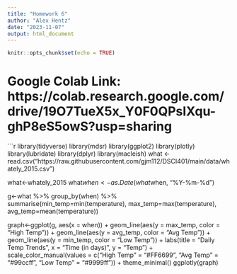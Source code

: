 ---
title: "Homework 6"
author: "Alex Hentz"
date: "2023-11-07"
output: html_document
---

```{r setup, include=FALSE}
knitr::opts_chunk$set(echo = TRUE)
```

# Google Colab Link: https://colab.research.google.com/drive/19O7TueX5x_Y0F0QPslXqu-ghP8eS5owS?usp=sharing

```{r}
library(tidyverse)
library(mdsr)
library(ggplot2)
library(plotly)
library(lubridate)
library(dplyr)
library(macleish)
what <- read.csv("https://raw.githubusercontent.com/gjm112/DSCI401/main/data/whately_2015.csv")

what<-whately_2015
what$when <- as.Date(what$when, "%Y-%m-%d")

g<-what %>% 
  group_by(when) %>% 
  summarise(min_temp=min(temperature),
            max_temp=max(temperature),
            avg_temp=mean(temperature))
  
graph<-ggplot(g, aes(x = when)) +
  geom_line(aes(y = max_temp, color = "High Temp")) +
  geom_line(aes(y = avg_temp, color = "Avg Temp")) +
  geom_line(aes(y = min_temp, color = "Low Temp")) +
  labs(title = "Daily Temp Trends",
       x = "Time (in days)",
       y = "Temp") +
  scale_color_manual(values = c("High Temp" = "#FF6699", "Avg Temp" = "#99ccff", "Low Temp" = "#9999ff")) + theme_minimal()
ggplotly(graph)


